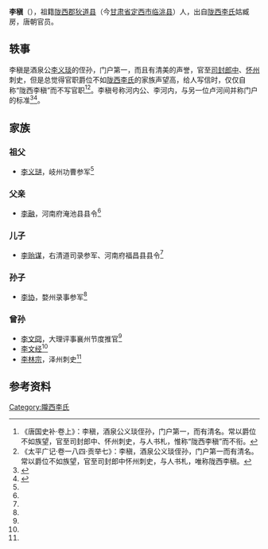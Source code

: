 '''李稹'''（{{bd|？|| ？| |}}），祖籍[[陇西郡|陇西郡]][[狄道县|狄道县]]（今[[甘肃省|甘肃省]][[定西市|定西市]][[临洮县|临洮县]]）人，出自[[陇西李氏|陇西李氏]]姑臧房，唐朝官员。

==轶事==
李稹是酒泉公[[李义琰|李义琰]]的侄孙，门户第一，而且有清美的声誉，官至[[司封郎中|司封郎中]]、[[怀州|怀州]]刺史，但是总觉得官职爵位不如[[陇西李氏|陇西李氏]]的家族声望高，给人写信时，仅仅自称“陇西李稹”而不写官职<ref>《唐国史补·卷上》：李稹，酒泉公义琰侄孙，门户第一，而有清名。常以爵位不如族望，官至司封郎中、怀州刺史，与人书札，惟称“陇西李稹”而不衔。</ref><ref>《太平广记·卷一八四·贡举七》：李稹，酒泉公义琰侄孙，门户第一而有清名。常以爵位不如族望，官至司封郎中怀州刺史，与人书札，唯称陇西李稹。</ref>。李稹号称河内公、李河内，与另一位卢河间并称门户的标准<ref>{{Cite book | author = 周绍良| title = 《唐代墓志汇编 下》 | location = 上海 | publisher = 上海古籍出版社 | date =1992年11月 | pages =二四00 |ISBN =7-5325-1078-6| accessdate = 2015-06-27 | url = | language= zh-hant| quote = }}</ref><ref name=autogenerated1>{{Cite book | author = 吴钢主编；陕西省古籍整理办公室，洛阳市第二文物工作队编；王京阳等点校| title = 《全唐文补遗 第8辑》 | location = 西安 | publisher = 三秦出版社  | date =2005年6月 | pages =167 |ISBN =7-80628-944-5| accessdate = 2015-06-27 | url = | language= zh-hant| quote = }}</ref>。

==家族==
{{main|陇西李氏姑臧房世系图}}

===祖父===
*[[李义琎|李义琎]]，岐州功曹参军<ref name=autogenerated1 />

===父亲===
*[[李融|李融]]，河南府淹池县县令<ref name=autogenerated1 />

===儿子===
*[[李贻谋|李贻谋]]，右清道司录参军、河南府福昌县县令<ref name=autogenerated1 />

===孙子===
*[[李协|李协]]，婺州录事参军<ref name=autogenerated1 />

===曾孙===
*[[李文冏|李文冏]]，大理评事襄州节度推官<ref name=autogenerated1 />
*[[李文经|李文经]]<ref name=autogenerated1 />
*[[李林宗|李林宗]]，泽州刺史<ref name=autogenerated1 />

==参考资料==
{{reflist}}

[[Category:隴西李氏|Category:隴西李氏]]